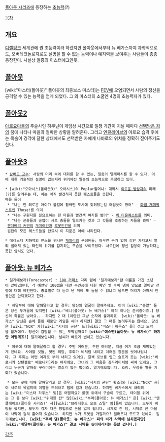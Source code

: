 [[폴아웃 시리즈]]에 등장하는 [[초능력]](?)

[[목차]]

== 개요 ==
[[디젤펑크]] 세계관에 뭔 초능력이라 하겠지만 폴아웃에서부터 뉴 베가스까지 과학적으로도, 오버테크놀로지로도 설명을 할 수 없는 능력이나 예지력을 보여주는 사람들이 종종 등장한다. 사실상 일종의 이스터에그인듯.

== [[폴아웃]] ==
[wiki:"마스터(폴아웃)" 폴아웃의 최종보스 마스터]는 [[FEV]]에 오염되면서 사람의 정신을 공격할 수 있는 능력을 얻게 되었다. 그 외 마스터의 소굴엔 4명의 초능력자가 있다.

== [[폴아웃2]] ==
[[아로요]]마을의 주술사인 하쿠닌이 게임상 시간으로 일정 기간이 지날 때마다 [[선택받은 자]]의 꿈에 나타나 마을의 절박한 상황을 알려준다. 그리고 [[엔클레이브]]의 아로요 습격 후에는 목숨이 경각에 달한 상태에서도 선택받은 자에게 나바로의 위치를 정확히 짚어주기도 한다.

== [[폴아웃3]] ==
 * [[칼버드 교수]]: 사람의 머리 속에 대화를 할 수 있는, 일종의 텔레파시를 할 수 있다. 이에 대한 기술적인 설명이 없는지라 위키에선 일종의 초능력으로 추정하고 있다.

 * [wiki:"오아시스(폴아웃3)" 오아시스]의 Poplar할머니: 대화시 [[외로운 방랑자]]의 미래(?)를 알려주는 데, 이는 아직 발견하지 못한 퀘스트들을 뜻한다. 
 예를 들어
  * "나는 한 외로운 아이가 불길에 휩싸인 도시에 갖혀있는걸 어렴풋이 봤어" - [[화염 개미]]퀘스트인 Those!를 의미
  * "나는 구원자를 필요로하는 한 마을과 빨간색 여자를 봤어" - [[빅 타운]]퀘스트를 의미.
  * "나는 곤충들과 공업이 서로 충돌을 일으키는 것과 그 것들을 조종하는 자들을 봤어" - [[켄더베리 커먼]]의 [[개미여인]]과 [[로봇인간]]을 의미
  원판의 모든 퀘스트들을 완료시 이 지문은 아예 사라진다.

 * 메레스티 지하역의 밴스를 위시한 [[패밀리]]의 구성원들: 아무런 근거 없이 감만 가지고서 멀리 떨어져 있는 타인의 위기를 감지하는 모습을 보여주었다. 서로간에 정신 감응이 가능하다는듯한 암시도 있다.

== [[폴아웃: 뉴 베가스]] ==
 * 일기예보자(Forecaster) : [[188 거래소]] 다리 밑에 '일기예보자'란 이름을 가진 소년이 앉아있는데, 각 예언당 100캡을 내면 주인공에 대한 예언 및 후버 댐에 앞으로 일어날 전쟁에 대해 예언한다. 종류별로 다 듣고 난 뒤에 또 들을 수 없냐고 물으면 머리가 아파서 한동안은 안되겠다고 한다.

  * 배달부에 대해 말해달라고 할 경우: 당신의 얼굴이 말해주네요. 이미 [wiki:"총알" 둘은 당신 두개골에 있지만] [wiki:"베니(폴아웃: 뉴 베가스)" 아직 하나는 준비중이죠.] 당신의 확률은 낮아요... 하지만 2 대 1이란건 그냥 숫자에 불과하죠. [wiki:"폴아웃: 뉴 베가스" 당신은 손에 들린 패로만 게임을 해야 하지만] 결코 그 패를 놀려두지는 않네요. 당신은 [wiki:"NCR" 카][wiki:"시저의 군단" 드][wiki:"미스터 하우스" 를] 섞고 도박을 할거에요. 당신이 감당할 수 있는 도박일까요? '''[wiki:"예스맨(폴아웃: 뉴 베가스)" 하지만 어떻게죠?]''' 일기예보입니다. 날씨가 빠르게 변하고 있습니다.

  * 이곳에 대해 말해달라고 할 경우: 주민 여러분, 주민 여러분, 지금 여기 조금 재미있는게 있네요. 사야할 것들, 헛된 희망, 후회가 비처럼 내리고 더러운 창문을 씻어내립니다. 그 후회는 어떤 여자로 부터 내리고 있어요. 갈색 로브를 입고 슬프게 웃는 [wiki:"베로니카 산탄젤로" 베로니카]라는 여자에요. 그녀와 그 마음은 짐꾸러미처럼 싸여 있네요. 그리고 누군가 말하길 꾸러미에는 열쇠가 있는 법이죠. 일기예보입니다. 흐림. 우정을 쌓을 기회가 있습니다.

  * 모든 곳에 대해 말해달라고 할 경우: [wiki:"시저의 군단" 황소]와 [wiki:"NCR" 곰]이 서로의 목덜미에 이빨을 드러내고 댐에 걸쳐 있습니다. 하지만 베가스에서 내리쬐는 [wiki:"미스터 하우스" 빛]은 어떨까요? 룰렛 위에서 구슬이 구르고, 테이블 위에는 그 둘 보다 [wiki:"위대한 칸" 많][wiki:"부머(폴아웃: 뉴 베가스)" 은] [wiki:"엔클레이브(폴아웃 시리즈)" 사][wiki:"브라더후드 오브 스틸" 람]들이 있습니다. 모두가 베팅을 했지만, 모두가 각자 다른 방법으로 돈을 잃게 됩니다. 시체로 찬 댐, 시체로 찬 마을이 사막에 걸쳐 흩어져 있습니다. 하지만 누가 무엇을 가질까요? 딜러조차 모르고 있네요. 일기예보입니다. '''[wiki:"후버 댐(폴아웃: 뉴 베가스)" 피의 비가 사막에 넘치겠지만] [wiki:"배달부(폴아웃: 뉴 베가스)" 결코 사막을 씻어내리지는 못할 겁니다.]'''

[[각주]]
